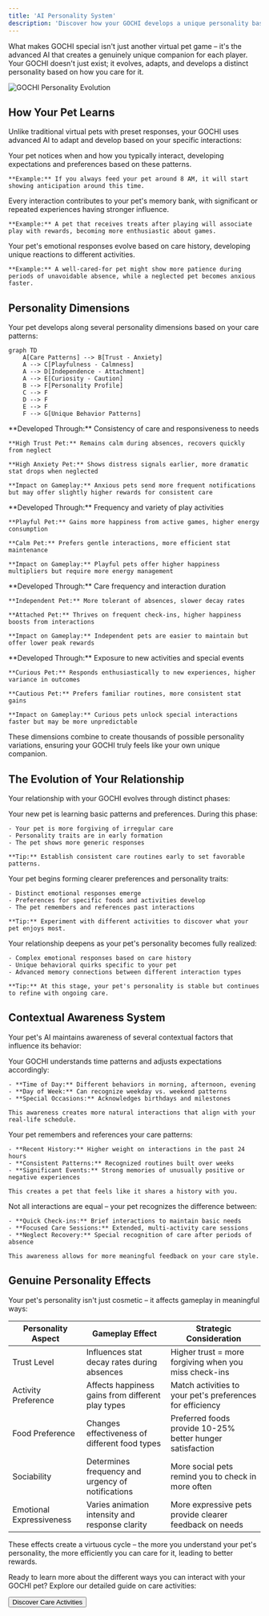 ```yaml
---
title: 'AI Personality System'
description: 'Discover how your GOCHI develops a unique personality based on your interactions'
---
```


What makes GOCHI special isn't just another virtual pet game – it's the advanced AI that creates a genuinely unique companion for each player. Your GOCHI doesn't just exist; it evolves, adapts, and develops a distinct personality based on how you care for it.

<Frame caption="Watch your pet's personality develop through consistent interactions">
  <img src="https://docs.gochipet.ai/~gitbook/image?url=https%3A%2F%2F3528066101-files.gitbook.io%2F%7E%2Ffiles%2Fv0%2Fb%2Fgitbook-x-prod.appspot.com%2Fo%2Fspaces%252FYv0htsJ66B6R2jHRwvIC%252Fuploads%252FgNa2CeBmCty3jXLmQAXU%252Fimage.png%3Falt%3Dmedia%26token%3D331864a8-55b6-45d7-ac94-c2aaef4ff289&width=768&dpr=1&quality=100&sign=c8219e1&sv=2" alt="GOCHI Personality Evolution" />
</Frame>

## How Your Pet Learns

Unlike traditional virtual pets with preset responses, your GOCHI uses advanced AI to adapt and develop based on your specific interactions:

<CardGroup cols={3}>
  <Card title="Pattern Recognition" icon="brain">
    Your pet notices when and how you typically interact, developing expectations and preferences based on these patterns.
    
    **Example:** If you always feed your pet around 8 AM, it will start showing anticipation around this time.
  </Card>
  <Card title="Memory Formation" icon="clock-rotate-left">
    Every interaction contributes to your pet's memory bank, with significant or repeated experiences having stronger influence.
    
    **Example:** A pet that receives treats after playing will associate play with rewards, becoming more enthusiastic about games.
  </Card>
  <Card title="Emotional Adaptation" icon="face-smile">
    Your pet's emotional responses evolve based on care history, developing unique reactions to different activities.
    
    **Example:** A well-cared-for pet might show more patience during periods of unavoidable absence, while a neglected pet becomes anxious faster.
  </Card>
</CardGroup>

## Personality Dimensions

Your pet develops along several personality dimensions based on your care patterns:

```mermaid
graph TD
    A[Care Patterns] --> B[Trust - Anxiety]
    A --> C[Playfulness - Calmness]
    A --> D[Independence - Attachment]
    A --> E[Curiosity - Caution]
    B --> F[Personality Profile]
    C --> F
    D --> F
    E --> F
    F --> G[Unique Behavior Patterns]
```

<Tabs>
  <Tab title="Trust vs. Anxiety">
    **Developed Through:** Consistency of care and responsiveness to needs
    
    **High Trust Pet:** Remains calm during absences, recovers quickly from neglect
    
    **High Anxiety Pet:** Shows distress signals earlier, more dramatic stat drops when neglected
    
    **Impact on Gameplay:** Anxious pets send more frequent notifications but may offer slightly higher rewards for consistent care
  </Tab>
  <Tab title="Playfulness vs. Calmness">
    **Developed Through:** Frequency and variety of play activities
    
    **Playful Pet:** Gains more happiness from active games, higher energy consumption
    
    **Calm Pet:** Prefers gentle interactions, more efficient stat maintenance
    
    **Impact on Gameplay:** Playful pets offer higher happiness multipliers but require more energy management
  </Tab>
  <Tab title="Independence vs. Attachment">
    **Developed Through:** Care frequency and interaction duration
    
    **Independent Pet:** More tolerant of absences, slower decay rates
    
    **Attached Pet:** Thrives on frequent check-ins, higher happiness boosts from interactions
    
    **Impact on Gameplay:** Independent pets are easier to maintain but offer lower peak rewards
  </Tab>
  <Tab title="Curiosity vs. Caution">
    **Developed Through:** Exposure to new activities and special events
    
    **Curious Pet:** Responds enthusiastically to new experiences, higher variance in outcomes
    
    **Cautious Pet:** Prefers familiar routines, more consistent stat gains
    
    **Impact on Gameplay:** Curious pets unlock special interactions faster but may be more unpredictable
  </Tab>
</Tabs>

These dimensions combine to create thousands of possible personality variations, ensuring your GOCHI truly feels like your own unique companion.

## The Evolution of Your Relationship

Your relationship with your GOCHI evolves through distinct phases:

<Steps>
  <Step title="Adaptation Phase (Days 1-7)">
    Your new pet is learning basic patterns and preferences. During this phase:
    
    - Your pet is more forgiving of irregular care
    - Personality traits are in early formation
    - The pet shows more generic responses
    
    **Tip:** Establish consistent care routines early to set favorable patterns.
  </Step>
  <Step title="Development Phase (Days 8-21)">
    Your pet begins forming clearer preferences and personality traits:
    
    - Distinct emotional responses emerge
    - Preferences for specific foods and activities develop
    - The pet remembers and references past interactions
    
    **Tip:** Experiment with different activities to discover what your pet enjoys most.
  </Step>
  <Step title="Maturity Phase (Days 22+)">
    Your relationship deepens as your pet's personality becomes fully realized:
    
    - Complex emotional responses based on care history
    - Unique behavioral quirks specific to your pet
    - Advanced memory connections between different interaction types
    
    **Tip:** At this stage, your pet's personality is stable but continues to refine with ongoing care.
  </Step>
</Steps>

## Contextual Awareness System

Your pet's AI maintains awareness of several contextual factors that influence its behavior:

<AccordionGroup>
  <Accordion title="Temporal Awareness">
    Your GOCHI understands time patterns and adjusts expectations accordingly:
    
    - **Time of Day:** Different behaviors in morning, afternoon, evening
    - **Day of Week:** Can recognize weekday vs. weekend patterns
    - **Special Occasions:** Acknowledges birthdays and milestones
    
    This awareness creates more natural interactions that align with your real-life schedule.
  </Accordion>
  
  <Accordion title="Care History">
    Your pet remembers and references your care patterns:
    
    - **Recent History:** Higher weight on interactions in the past 24 hours
    - **Consistent Patterns:** Recognized routines built over weeks
    - **Significant Events:** Strong memories of unusually positive or negative experiences
    
    This creates a pet that feels like it shares a history with you.
  </Accordion>
  
  <Accordion title="Interaction Quality">
    Not all interactions are equal – your pet recognizes the difference between:
    
    - **Quick Check-ins:** Brief interactions to maintain basic needs
    - **Focused Care Sessions:** Extended, multi-activity care sessions
    - **Neglect Recovery:** Special recognition of care after periods of absence
    
    This awareness allows for more meaningful feedback on your care style.
  </Accordion>
</AccordionGroup>

## Genuine Personality Effects

Your pet's personality isn't just cosmetic – it affects gameplay in meaningful ways:

| Personality Aspect | Gameplay Effect | Strategic Consideration |
|-------------------|-----------------|------------------------|
| Trust Level | Influences stat decay rates during absences | Higher trust = more forgiving when you miss check-ins |
| Activity Preference | Affects happiness gains from different play types | Match activities to your pet's preferences for efficiency |
| Food Preference | Changes effectiveness of different food types | Preferred foods provide 10-25% better hunger satisfaction |
| Sociability | Determines frequency and urgency of notifications | More social pets remind you to check in more often |
| Emotional Expressiveness | Varies animation intensity and response clarity | More expressive pets provide clearer feedback on needs |

<Note>
These effects create a virtuous cycle – the more you understand your pet's personality, the more efficiently you can care for it, leading to better rewards.
</Note>

Ready to learn more about the different ways you can interact with your GOCHI pet? Explore our detailed guide on care activities:

<div className="mt-8">
  <Button
    href="/care-activities"
    size="lg"
    variant="primary"
    rightIcon="arrow-right"
  >
    Discover Care Activities
  </Button>
</div>